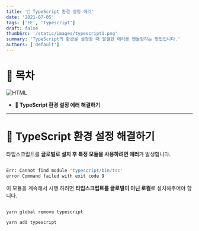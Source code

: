 ```yaml
---
title: '🚧 TypeScript 환경 설정 에러'
date: '2021-07-05'
tags: ['FE', 'Typescript']
draft: false
thumbSrc: '/static/images/typescript1.png'
summary: 'TypeScript의 환경을 설정할 때 발샐한 에러를 핸들링하는 방법입니다.'
authors: ['default']
---
```


# 📌 목차

![HTML](/static/images/typescript1.png)

- **🚧 TypeScript 환경 설정 에러 해결하기**

---

# 🚧 TypeScript 환경 설정 해결하기

타입스크립트를 **글로벌로 설치 후 특정 모듈을 사용하려면 에러**가 발생합니다.

```bash

Err: Cannot find module 'typescript/bin/tsc'
error Command failed with exit code 9

```

이 모듈을 계속해서 시행 하려면 **타입스크립트를 글로벌이 아닌 로컬**로 설치해주어야 합니다.

```bash

yarn global remove typescript

yarn add typescript

```
